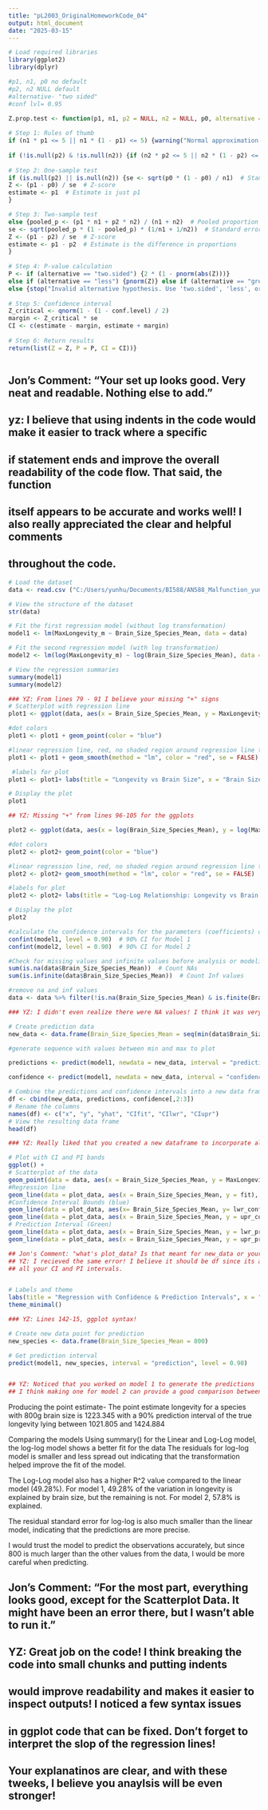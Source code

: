 ---
title: "pL2003_OriginalHomeworkCode_04"
output: html_document
date: "2025-03-15"
---


```{r}
# Load required libraries
library(ggplot2)
library(dplyr)
```


```{r}
#p1, n1, p0 no default
#p2, n2 NULL default 
#alternative- "two sided" 
#conf lvl= 0.95

Z.prop.test <- function(p1, n1, p2 = NULL, n2 = NULL, p0, alternative = "two.sided", conf.level = 0.95) {
  
# Step 1: Rules of thumb 
if (n1 * p1 <= 5 || n1 * (1 - p1) <= 5) {warning("Normal approximation may not be valid: n1 * p1 or n1 * (1 - p1) <= 5.")} #warning message if it is not greater than 5 
  
if (!is.null(p2) & !is.null(n2)) {if (n2 * p2 <= 5 || n2 * (1 - p2) <= 5) {warning("Normal approximation may not be valid: n2 * p2 or n2 * (1 - p2) <= 5.")}}
  
# Step 2: One-sample test
if (is.null(p2) || is.null(n2)) {se <- sqrt(p0 * (1 - p0) / n1)  # Standard error
Z <- (p1 - p0) / se  # Z-score
estimate <- p1  # Estimate is just p1
} 

# Step 3: Two-sample test
else {pooled_p <- (p1 * n1 + p2 * n2) / (n1 + n2)  # Pooled proportion
se <- sqrt(pooled_p * (1 - pooled_p) * (1/n1 + 1/n2))  # Standard error
Z <- (p1 - p2) / se  # Z-score
estimate <- p1 - p2  # Estimate is the difference in proportions
}
  
# Step 4: P-value calculation
P <- if (alternative == "two.sided") {2 * (1 - pnorm(abs(Z)))} 
else if (alternative == "less") {pnorm(Z)} else if (alternative == "greater") {1 - pnorm(Z)} 
else {stop("Invalid alternative hypothesis. Use 'two.sided', 'less', or 'greater'.")}
  
# Step 5: Confidence interval
Z_critical <- qnorm(1 - (1 - conf.level) / 2)
margin <- Z_critical * se
CI <- c(estimate - margin, estimate + margin)
  
# Step 6: Return results
return(list(Z = Z, P = P, CI = CI))}
  
```
## Jon's Comment: "Your set up looks good. Very neat and readable. Nothing else to add."
## yz: I believe that using indents in the code would make it easier to track where a specific 
## if statement ends and improve the overall readability of the code flow. That said, the function 
## itself appears to be accurate and works well! I also really appreciated the clear and helpful comments
## throughout the code.
```{r, error=TRUE}

# Load the dataset 
data <- read.csv ("C:/Users/yunhu/Documents/BI588/AN588_Malfunction_yunhuaz/KamilarAndCooperData.csv") 

# View the structure of the dataset
str(data)

# Fit the first regression model (without log transformation)
model1 <- lm(MaxLongevity_m ~ Brain_Size_Species_Mean, data = data)

# Fit the second regression model (with log transformation)
model2 <- lm(log(MaxLongevity_m) ~ log(Brain_Size_Species_Mean), data = data)

# View the regression summaries
summary(model1)
summary(model2)

### YZ: From lines 79 - 91 I believe your missing "+" signs
# Scatterplot with regression line
plot1 <- ggplot(data, aes(x = Brain_Size_Species_Mean, y = MaxLongevity_m)) 

#dot colors 
plot1 <- plot1 + geom_point(color = "blue")  

#linear regression line, red, no shaded region around regression line to show se
plot1 <- plot1 + geom_smooth(method = "lm", color = "red", se = FALSE)  

 #labels for plot
plot1 <- plot1+ labs(title = "Longevity vs Brain Size", x = "Brain Size (grams)", y = "Longevity (months)") + theme_minimal()   #labels for plot

# Display the plot
plot1

## YZ: Missing "+" from lines 96-105 for the ggplots

plot2 <- ggplot(data, aes(x = log(Brain_Size_Species_Mean), y = log(MaxLongevity_m))) 

#dot colors 
plot2 <- plot2+ geom_point(color = "blue") 

#linear regression line, red, no shaded region around regression line to show se
plot2 <- plot2+ geom_smooth(method = "lm", color = "red", se = FALSE) 

#labels for plot
plot2 <- plot2+ labs(title = "Log-Log Relationship: Longevity vs Brain Size", x = "Log(Brain Size)", y = "Log(Longevity)") + theme_minimal()

# Display the plot
plot2

#calculate the confidence intervals for the parameters (coefficients) of lm
confint(model1, level = 0.90)  # 90% CI for Model 1
confint(model2, level = 0.90)  # 90% CI for Model 2

#Check for missing values and infinite values before analysis or modeling to prevent erros 
sum(is.na(data$Brain_Size_Species_Mean))  # Count NAs
sum(is.infinite(data$Brain_Size_Species_Mean))  # Count Inf values

#remove na and inf values 
data <- data %>% filter(!is.na(Brain_Size_Species_Mean) & is.finite(Brain_Size_Species_Mean))

### YZ: I didn't even realize there were NA values! I think it was very smart to remove them!

# Create prediction data
new_data <- data.frame(Brain_Size_Species_Mean = seq(min(data$Brain_Size_Species_Mean), max(data$Brain_Size_Species_Mean), length.out = 100))

#generate sequence with values between min and max to plot  

predictions <- predict(model1, newdata = new_data, interval = "prediction", level = 0.90) #generate generate prediction intervals for values of y at each x

confidence <- predict(model1, newdata = new_data, interval = "confidence", level = 0.90) #generate confidence intervals around our predicted mean value for y values

# Combine the predictions and confidence intervals into a new data frame
df <- cbind(new_data, predictions, confidence[,2:3])
# Rename the columns
names(df) <- c("x", "y", "yhat", "CIfit", "CIlwr", "CIupr")
# View the resulting data frame
head(df)

### YZ: Really liked that you created a new dataframe to incorporate all the values for easier reading!

# Plot with CI and PI bands
ggplot() +  
# Scatterplot of the data
geom_point(data = data, aes(x = Brain_Size_Species_Mean, y = MaxLongevity_m), color = "blue") +  
#Regression line 
geom_line(data = plot_data, aes(x = Brain_Size_Species_Mean, y = fit), color = "red") +  
#Confidence Interval Bounds (blue)
geom_line(data = plot_data, aes(x= Brain_Size_Species_Mean, y= lwr_conf), color= "blue")+
geom_line(data = plot_data, aes(x = Brain_Size_Species_Mean, y = upr_conf), color = "blue")+
# Prediction Interval (Green)
geom_line(data = plot_data, aes(x = Brain_Size_Species_Mean, y = lwr_pred), color = "green") +
geom_line(data = plot_data, aes(x = Brain_Size_Species_Mean, y = upr_pred), color = "green")

## Jon's Comment: "what's plot_data? Is that meant for new_data or your df?"
## YZ: I recieved the same error! I believe it should be df since its a dataframe with
## all your CI and PI intervals.


# Labels and theme
labs(title = "Regression with Confidence & Prediction Intervals", x = "Brain Size (grams)", y = "Longevity (months)") +  
theme_minimal()

### YZ: Lines 142-15, ggplot syntax!

# Create new data point for prediction
new_species <- data.frame(Brain_Size_Species_Mean = 800)

# Get prediction interval
predict(model1, new_species, interval = "prediction", level = 0.90)


## YZ: Noticed that you worked on model 1 to generate the predictions
## I think making one for model 2 can provide a good comparison between the models!
```
Producing the point estimate- The point estimate longevity for a species with 800g brain size is 1223.345 with a 90% prediction interval of the true longevity lying between 1021.805 and 1424.884


Comparing the models 
Using summary() for the Linear and Log-Log model, the log-log model shows a better fit for the data 
The residuals for log-log model is smaller and less spread out indicating that the transformation helped improve the fit of the model. 

The Log-Log model also has a higher R^2 value compared to the linear model (49.28%). For model 1, 49.28% of the variation in longevity is explained by brain size, but the remaining is not. For model 2, 57.8% is explained. 

The residual standard error for log-log is also much smaller than the linear model, indicating that the predictions are more precise. 

I would trust the model to predict the observations accurately, but since 800 is much larger than the other values from the data, I would be more careful when predicting.  

## Jon's Comment: "For the most part, everything looks good, except for the Scatterplot Data. It might have been an error there, but I wasn't able to run it."

## YZ: Great job on the code! I think breaking the code into small chunks and putting indents
## would improve readability and makes it easier to inspect outputs! I noticed a few syntax issues 
## in ggplot code that can be fixed. Don't forget to interpret the slop of the regression lines!
## Your explanatinos are clear, and with these tweeks, I believe you anaylsis will be even stronger!